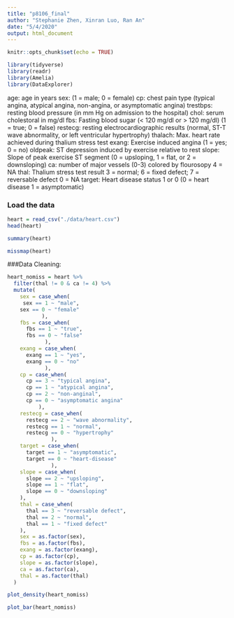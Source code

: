 ```yaml
---
title: "p8106_final"
author: "Stephanie Zhen, Xinran Luo, Ran An"
date: "5/4/2020"
output: html_document
---
```


```r
knitr::opts_chunk$set(echo = TRUE)
```


```r
library(tidyverse)
library(readr)
library(Amelia)
library(DataExplorer)
```

age: age in years
sex: (1 = male; 0 = female)
cp: chest pain type (typical angina, atypical angina, non-angina, or asymptomatic angina)
trestbps: resting blood pressure (in mm Hg on admission to the hospital)
chol: serum cholestoral in mg/dl
fbs: Fasting blood sugar (< 120 mg/dl or > 120 mg/dl) (1 = true; 0 = false)
restecg: resting electrocardiographic results (normal, ST-T wave abnormality, or left ventricular hypertrophy)
thalach: Max. heart rate achieved during thalium stress test
exang: Exercise induced angina (1 = yes; 0 = no)
oldpeak: ST depression induced by exercise relative to rest
slope: Slope of peak exercise ST segment (0 = upsloping, 1 = flat, or 2 = downsloping)
ca: number of major vessels (0-3) colored by flourosopy 4 = NA
thal: Thalium stress test result 3 = normal; 6 = fixed defect; 7 = reversable defect 0 = NA
target: Heart disease status 1 or 0 (0 = heart disease 1 = asymptomatic)

### Load the data

```r
heart = read_csv("./data/heart.csv")
head(heart)

summary(heart)

missmap(heart)
```

###Data Cleaning:

```r
heart_nomiss = heart %>%
  filter(thal != 0 & ca != 4) %>% 
  mutate(
    sex = case_when(
     sex == 1 ~ "male",
    sex == 0 ~ "female"
           ),
    fbs = case_when(
      fbs == 1 ~ "true",
      fbs == 0 ~ "false"
            ),
    exang = case_when(
      exang == 1 ~ "yes",
      exang == 0 ~ "no"
            ),
    cp = case_when(
      cp == 3 ~ "typical angina",
      cp == 1 ~ "atypical angina",
      cp == 2 ~ "non-anginal",
      cp == 0 ~ "asymptomatic angina"
          ),
    restecg = case_when(
      restecg == 2 ~ "wave abnormality",
      restecg == 1 ~ "normal",
      restecg == 0 ~ "hypertrophy"
              ),
    target = case_when(
      target == 1 ~ "asymptomatic",
      target == 0 ~ "heart-disease"
              ),
    slope = case_when(
      slope == 2 ~ "upsloping",
      slope == 1 ~ "flat",
      slope == 0 ~ "downsloping"
    ),
    thal = case_when(
      thal == 3 ~ "reversable defect",
      thal == 2 ~ "normal",
      thal == 1 ~ "fixed defect"
    ),
    sex = as.factor(sex),
    fbs = as.factor(fbs),
    exang = as.factor(exang),
    cp = as.factor(cp),
    slope = as.factor(slope),
    ca = as.factor(ca),
    thal = as.factor(thal)
  )

```


```r
plot_density(heart_nomiss)
```

```r
plot_bar(heart_nomiss)
```

